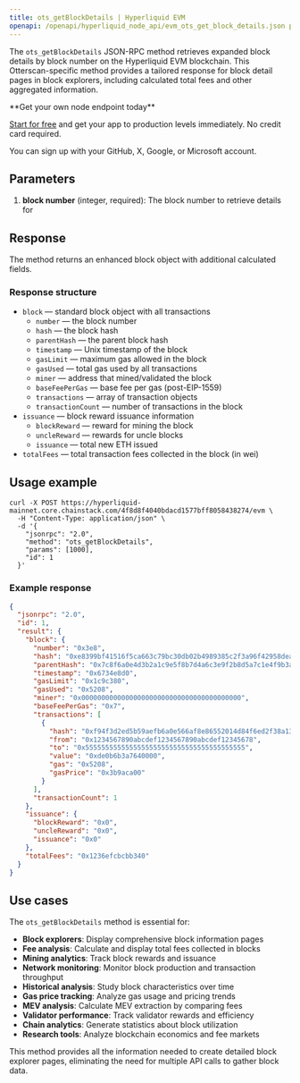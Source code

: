 ```yaml
---
title: ots_getBlockDetails | Hyperliquid EVM
openapi: /openapi/hyperliquid_node_api/evm_ots_get_block_details.json post /evm
---
```


The `ots_getBlockDetails` JSON-RPC method retrieves expanded block details by block number on the Hyperliquid EVM blockchain. This Otterscan-specific method provides a tailored response for block detail pages in block explorers, including calculated total fees and other aggregated information.

<Check>
**Get your own node endpoint today**

[Start for free](https://console.chainstack.com/) and get your app to production levels immediately. No credit card required.

You can sign up with your GitHub, X, Google, or Microsoft account.
</Check>

## Parameters

1. **block number** (integer, required): The block number to retrieve details for

## Response

The method returns an enhanced block object with additional calculated fields.

### Response structure

- `block` — standard block object with all transactions
  - `number` — the block number
  - `hash` — the block hash
  - `parentHash` — the parent block hash
  - `timestamp` — Unix timestamp of the block
  - `gasLimit` — maximum gas allowed in the block
  - `gasUsed` — total gas used by all transactions
  - `miner` — address that mined/validated the block
  - `baseFeePerGas` — base fee per gas (post-EIP-1559)
  - `transactions` — array of transaction objects
  - `transactionCount` — number of transactions in the block
- `issuance` — block reward issuance information
  - `blockReward` — reward for mining the block
  - `uncleReward` — rewards for uncle blocks
  - `issuance` — total new ETH issued
- `totalFees` — total transaction fees collected in the block (in wei)

## Usage example

```shell Shell
curl -X POST https://hyperliquid-mainnet.core.chainstack.com/4f8d8f4040bdacd1577bff8058438274/evm \
  -H "Content-Type: application/json" \
  -d '{
    "jsonrpc": "2.0",
    "method": "ots_getBlockDetails",
    "params": [1000],
    "id": 1
  }'
```

### Example response

```json
{
  "jsonrpc": "2.0",
  "id": 1,
  "result": {
    "block": {
      "number": "0x3e8",
      "hash": "0xe8399bf41516f5ca663c79bc30db02b4989385c2f3a96f42958dea5753cbf4a9",
      "parentHash": "0x7c8f6a0e4d3b2a1c9e5f8b7d4a6c3e9f2b8d5a7c1e4f9b3a6d8c2e5f7a9b4c6d",
      "timestamp": "0x6734e8d0",
      "gasLimit": "0x1c9c380",
      "gasUsed": "0x5208",
      "miner": "0x0000000000000000000000000000000000000000",
      "baseFeePerGas": "0x7",
      "transactions": [
        {
          "hash": "0xf94f3d2ed5b59aefb6a0e566af8e86552014d84f6ed2f38a1366dedffe723381",
          "from": "0x1234567890abcdef1234567890abcdef12345678",
          "to": "0x5555555555555555555555555555555555555555",
          "value": "0xde0b6b3a7640000",
          "gas": "0x5208",
          "gasPrice": "0x3b9aca00"
        }
      ],
      "transactionCount": 1
    },
    "issuance": {
      "blockReward": "0x0",
      "uncleReward": "0x0",
      "issuance": "0x0"
    },
    "totalFees": "0x1236efcbcbb340"
  }
}
```

## Use cases

The `ots_getBlockDetails` method is essential for:

* **Block explorers**: Display comprehensive block information pages
* **Fee analysis**: Calculate and display total fees collected in blocks
* **Mining analytics**: Track block rewards and issuance
* **Network monitoring**: Monitor block production and transaction throughput
* **Historical analysis**: Study block characteristics over time
* **Gas price tracking**: Analyze gas usage and pricing trends
* **MEV analysis**: Calculate MEV extraction by comparing fees
* **Validator performance**: Track validator rewards and efficiency
* **Chain analytics**: Generate statistics about block utilization
* **Research tools**: Analyze blockchain economics and fee markets

This method provides all the information needed to create detailed block explorer pages, eliminating the need for multiple API calls to gather block data.